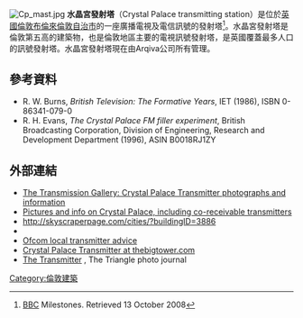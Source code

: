 [[File:Cp_mast.jpg|thumb]]
'''水晶宮發射塔'''（Crystal Palace transmitting station）是位於[[英國|英國]][[倫敦|倫敦]][[布倫來倫敦自治市|布倫來倫敦自治市]]的一座廣播電視及電信訊號的發射塔<ref>[http://www.bbc.co.uk/rd/milestones/1990s.shtml BBC] {{Wayback|url=http://www.bbc.co.uk/rd/milestones/1990s.shtml |date=20121108075103 }} Milestones. Retrieved 13 October 2008</ref>。水晶宮發射塔是倫敦第五高的建築物，也是倫敦地區主要的電視訊號發射塔，是英國覆蓋最多人口的訊號發射塔。水晶宮發射塔現在由Arqiva公司所有管理。
==參考資料==
{{Reflist}}
*R. W. Burns, ''British Television: The Formative Years'',  IET (1986), ISBN 0-86341-079-0
*R. H. Evans, ''The Crystal Palace FM filler experiment'', British Broadcasting Corporation, Division of Engineering, Research and Development Department (1996), ASIN B0018RJ1ZY
==外部連結==
{{Commons category|Crystal Palace Transmitter}}
*[https://web.archive.org/web/20191018064838/http://tx.mb21.co.uk/gallery/crystalpalace/ The Transmission Gallery: Crystal Palace Transmitter photographs and information]
*[http://www.aerialsandtv.com/crystalpalacetx.html Pictures and info on Crystal Palace, including co-receivable transmitters] {{Wayback|url=http://www.aerialsandtv.com/crystalpalacetx.html |date=20160513040808 }}
*http://skyscraperpage.com/cities/?buildingID=3886 {{Wayback|url=http://skyscraperpage.com/cities/?buildingID=3886 |date=20160303171246 }}
*{{Structurae|id=s0016652|title=Crystal Palace Transmitter}}
*[http://www.ofcom.org.uk/static/reception_advice/regions/index.asp-itv_region_id=3.html Ofcom local transmitter advice] {{Wayback|url=http://www.ofcom.org.uk/static/reception_advice/regions/index.asp-itv_region_id=3.html |date=20160303165205 }}
*[http://www.thebigtower.com/live/CrystalPalace/Index.htm Crystal Palace Transmitter at  thebigtower.com] {{Wayback|url=http://www.thebigtower.com/live/CrystalPalace/Index.htm |date=20160319212808 }}
*[http://thetrianglese19.blogspot.co.uk/2015/01/the-transmitter.html The Transmitter] {{Wayback|url=http://thetrianglese19.blogspot.co.uk/2015/01/the-transmitter.html |date=20160701083752 }}, The Triangle photo journal
{{倫敦地標}}
[[Category:倫敦建築|Category:倫敦建築]]